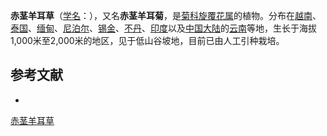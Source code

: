 {{Speciesbox
| name = 赤茎羊耳草
| status = 
| status_system = 
| image =
| genus = Inula
| species = rubricaulis
| authority = (DC.) Benth. et Hook. f.
}}

'''赤茎羊耳草'''（[[学名|学名]]：{{lang|la|''Inula rubricaulis''}}），又名'''赤茎羊耳菊'''，是[[菊科|菊科]][[旋覆花属|旋覆花属]]的植物。分布在[[越南|越南]]、[[泰国|泰国]]、[[缅甸|缅甸]]、[[尼泊尔|尼泊尔]]、[[锡金|锡金]]、[[不丹|不丹]]、[[印度|印度]]以及[[中国大陆|中国大陆]]的[[云南|云南]]等地，生长于海拔1,000米至2,000米的地区，见于低山谷坡地，目前已由人工引种栽培。

== 参考文献 ==
<div class="references-small">
* {{cite web| url =http://www.bioinfo.cn/db05/KmzwSpecies.php?action=view&id=4916| title =赤茎羊耳草| work =《中国高等植物数据库全库》| publisher =中国科学院微生物研究所| author =昆明植物研究所| accessdate =2009-02-25| deadurl =yes| archiveurl =https://web.archive.org/web/20160305094850/http://www.bioinfo.cn/db05/KmzwSpecies.php?action=view&id=4916| archivedate =2016-03-05}}
</div>
{{Taxonbar|from=Q15231520}}

[[Category:旋覆花属|赤茎羊耳草]]


{{植物小作品}}
